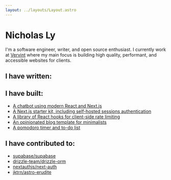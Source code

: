 ```yaml
---
layout: ../layouts/Layout.astro
---
```




# Nicholas Ly

I'm a software engineer, writer, and open source enthusiast. I currently work at [Vervint](https://vervint.com/) where my main focus is building high quality, performant, and accessible websites for clients.

## I have written:

<Posts />

## I have built:

- [A chatbot using modern React and Next.js](https://paloma.chat)
- [A Next.js starter kit, including self-hosted sessions authentication](https://github.com/nicholasdly/next-starter)
- [A library of React hooks for client-side rate limiting](https://react-ratelimit.com)
- [An opinionated blog template for minimalists](https://github.com/nicholasdly/miniblog)
- [A pomodoro timer and to-do list](https://pomodoro.nicholasly.com)

## I have contributed to:

- [supabase/supabase](https://github.com/supabase/supabase)
- [drizzle-team/drizzle-orm](https://github.com/drizzle-team/drizzle-orm)
- [nextauthjs/next-auth](https://github.com/nextauthjs/next-auth)
- [jktrn/astro-erudite](https://github.com/jktrn/astro-erudite)
